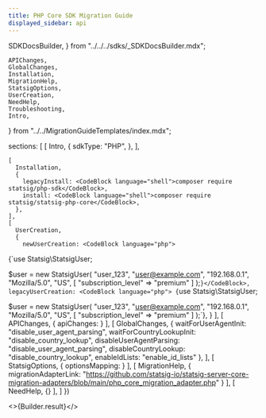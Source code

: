 ```yaml
---
title: PHP Core SDK Migration Guide
displayed_sidebar: api
---
```


  SDKDocsBuilder,
} from "../../../sdks/_SDKDocsBuilder.mdx";

    APIChanges,
    GlobalChanges,
    Installation,
    MigrationHelp,
    StatsigOptions,
    UserCreation,
    NeedHelp,
    Troubleshooting,
    Intro,
} from "../../MigrationGuideTemplates/index.mdx";


  sections: [
    [
      Intro,
      {
        sdkType: "PHP",
      },
    ],
    
    [
      Installation,
      {
        legacyInstall: <CodeBlock language="shell">composer require statsig/php-sdk</CodeBlock>,
        install: <CodeBlock language="shell">composer require statsig/statsig-php-core</CodeBlock>,
      },
    ],
    [
      UserCreation,
      {
        newUserCreation: <CodeBlock language="php">
{`use Statsig\\StatsigUser;

$user = new StatsigUser(
    "user_123",
    "user@example.com",
    "192.168.0.1",
    "Mozilla/5.0",
    "US",
    [
        "subscription_level" => "premium"
    ]
);`}</CodeBlock>,
        legacyUserCreation: <CodeBlock language="php">
{`use Statsig\\StatsigUser;

$user = new StatsigUser(
    "user_123",
    "user@example.com",
    "192.168.0.1",
    "Mozilla/5.0",
    "US",
    [
        "subscription_level" => "premium"
    ]
);`}</CodeBlock>,
      }
    ],
    [
      APIChanges,
      {
        apiChanges: <PhpAPIChanges />
      }
    ], 
    [
      GlobalChanges,
      {
        waitForUserAgentInit: "disable_user_agent_parsing",
        waitForCountryLookupInit: "disable_country_lookup",
        disableUserAgentParsing: "disable_user_agent_parsing",
        disableCountryLookup: "disable_country_lookup",
        enableIdLists: "enable_id_lists"
      },
    ],
    [
      StatsigOptions,
      {
        optionsMapping: <PhpStatsigOptions />
      }
    ],
    [
      MigrationHelp,
      {
        migrationAdapterLink: "https://github.com/statsig-io/statsig-server-core-migration-adapters/blob/main/php_core_migration_adapter.php"
      }
    ],
    [
      NeedHelp,
      {}
    ],
  ]
})


<>{Builder.result}</>
